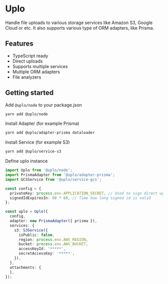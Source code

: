 # Uplo

Handle file uploads to various storage services like Amazon S3, Google Cloud
or etc. It also supports various type of ORM adapters, like Prisma.

## Features

* TypeScript ready
* Direct uploads
* Supports multiple services
* Multiple ORM adapters
* File analyzers

## Getting started

Add `@uplo/node` to your package.json

```sh
yarn add @uplo/node
```

Install Adapter (for example Prisma)

```sh
yarn add @uplo/adapter-prisma dataloader
```

Install Service (for example S3)

```sh
yarn add @uplo/service-s3
```

Define uplo instance

```ts
import Uplo from '@uplo/node';
import PrismaAdapter from '@uplo/adapter-prisma';
import GCSService from '@uplo/service-gcs';

const config = {
  privateKey: process.env.APPLICATION_SECRET, // Used to sign direct upload keys
  signedIdExpiresIn: 60 * 60, // Time how long signed id is valid
};

const uplo = Uplo({
  config,
  adapter: new PrismaAdapter({ prisma }),
  services: {
    s3: S3Service({
      isPublic: false,
      region: process.env.AWS_REGION,
      bucket: process.env.AWS_BUCKET,
      accessKeyId: '*****',
      secretAccessKey: '*****',
    }),
  },
  attachments: {
  },
});
```
